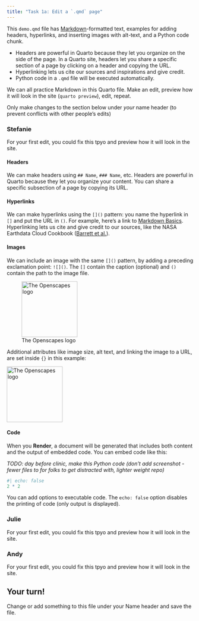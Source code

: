 ```yaml
---
title: "Task 1a: Edit a `.qmd` page"
---
```


This `demo.qmd` file has [Markdown](https://quarto.org/docs/authoring/markdown-basics.html)-formatted text, examples for adding headers, hyperlinks, and inserting images with alt-text, and a Python code chunk.

-   Headers are powerful in Quarto because they let you organize on the side of the page. In a Quarto site, headers let you share a specific section of a page by clicking on a header and copying the URL.
-   Hyperlinking lets us cite our sources and inspirations and give credit.
-   Python code in a `.qmd` file will be executed automatically.

We can all practice Markdown in this Quarto file. Make an edit, preview how it will look in the site (`quarto preview`), edit, repeat.

::: callout-note
Only make changes to the section below under *your* name header (to prevent conflicts with other people's edits)
:::

### Stefanie

For your first edit, you could fix this tpyo and preview how it will look in the site.

#### **Headers**

We can make headers using `## Name`, `### Name`, etc. Headers are powerful in Quarto because they let you organize your content. You can share a specific subsection of a page by copying its URL.

#### **Hyperlinks**

We can make hyperlinks using the `[]()` pattern: you name the hyperlink in `[]` and put the URL in `()`. For example, here's a link to [Markdown Basics](https://quarto.org/docs/authoring/markdown-basics.html). Hyperlinking lets us cite and give credit to our sources, like the NASA Earthdata Cloud Cookbook ([Barrett et al.](https://nasa-openscapes.github.io/earthdata-cloud-cookbook/)).

#### **Images**

We can include an image with the same `[]()` pattern, by adding a preceding exclamation point: `![]()`. The `[]` contain the caption (optional) and `()` contain the path to the image file.

![The Openscapes logo](/images/openscapes_hex.png){width="150"}

Additional attributes like image size, alt text, and linking the image to a URL, are set inside `{}` in this example:

[![The Openscapes logo](/images/openscapes_hex.png){fig-alt="Openscapes logo. A hexagonal shape with orange border, yellow background, the word openscapes in orange above a cartoon evoking a landscape of data plots" width="150"}](https://openscapes.org/)

#### **Code**

When you **Render**, a document will be generated that includes both content and the output of embedded code. You can embed code like this:

*TODO: day before clinic, make this Python code (don't add screenshot - fewer files to for folks to get distracted with, lighter weight repo)*

```r
#| echo: false
2 * 2
```

You can add options to executable code. The `echo: false` option disables the printing of code (only output is displayed).

### Julie

For your first edit, you could fix this tpyo and preview how it will look in the site.

### Andy

For your first edit, you could fix this tpyo and preview how it will look in the site.

## Your turn!

Change or add something to this file under your Name header and save the file.
